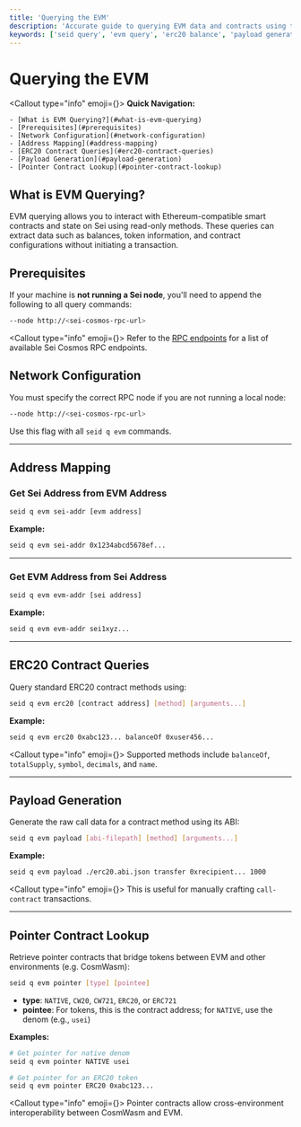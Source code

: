 ```yaml
---
title: 'Querying the EVM'
description: 'Accurate guide to querying EVM data and contracts using the seid CLI, including address lookups, ERC20 queries, payload generation, and pointer resolution.'
keywords: ['seid query', 'evm query', 'erc20 balance', 'payload generation', 'pointer contract']
---
```



# Querying the EVM

<Callout type="info" emoji={<IconInfoCircle className="h-5 w-5 mt-1" />}>
  **Quick Navigation:**

    - [What is EVM Querying?](#what-is-evm-querying)
    - [Prerequisites](#prerequisites)
    - [Network Configuration](#network-configuration)
    - [Address Mapping](#address-mapping)
    - [ERC20 Contract Queries](#erc20-contract-queries)
    - [Payload Generation](#payload-generation)
    - [Pointer Contract Lookup](#pointer-contract-lookup)

</Callout>

## What is EVM Querying?

EVM querying allows you to interact with Ethereum-compatible smart contracts and state on Sei using read-only methods. These queries can extract data such as balances, token information, and contract configurations without initiating a transaction.

## Prerequisites

If your machine is **not running a Sei node**, you'll need to append the following to all query commands:

```bash
--node http://<sei-cosmos-rpc-url>
```

<Callout type="info" emoji={<IconInfoCircle className="h-5 w-5 mt-1" />}>
  Refer to the [RPC endpoints](/rpc-endpoints) for a list of available Sei Cosmos RPC endpoints.
</Callout>

## Network Configuration

You must specify the correct RPC node if you are not running a local node:

```bash
--node http://<sei-cosmos-rpc-url>
```

Use this flag with all `seid q evm` commands.

---

## Address Mapping

### Get Sei Address from EVM Address

```bash copy
seid q evm sei-addr [evm address]
```

**Example:**

```bash copy
seid q evm sei-addr 0x1234abcd5678ef...
```

---

### Get EVM Address from Sei Address

```bash copy
seid q evm evm-addr [sei address]
```

**Example:**

```bash copy
seid q evm evm-addr sei1xyz...
```

---

## ERC20 Contract Queries

Query standard ERC20 contract methods using:

```bash copy
seid q evm erc20 [contract address] [method] [arguments...]
```

**Example:**

```bash copy
seid q evm erc20 0xabc123... balanceOf 0xuser456...
```

<Callout type="info" emoji={<IconInfoCircle className="h-5 w-5 mt-1" />}>
  Supported methods include `balanceOf`, `totalSupply`, `symbol`, `decimals`, and `name`.
</Callout>

---

## Payload Generation

Generate the raw call data for a contract method using its ABI:

```bash copy
seid q evm payload [abi-filepath] [method] [arguments...]
```

**Example:**

```bash copy
seid q evm payload ./erc20.abi.json transfer 0xrecipient... 1000
```

<Callout type="info" emoji={<IconInfoCircle className="h-5 w-5 mt-1" />}>
  This is useful for manually crafting `call-contract` transactions.
</Callout>

---

## Pointer Contract Lookup

Retrieve pointer contracts that bridge tokens between EVM and other environments (e.g. CosmWasm):

```bash copy
seid q evm pointer [type] [pointee]
```

- **type**: `NATIVE`, `CW20`, `CW721`, `ERC20`, or `ERC721`
- **pointee**: For tokens, this is the contract address; for `NATIVE`, use the denom (e.g., `usei`)

**Examples:**

```bash copy
# Get pointer for native denom
seid q evm pointer NATIVE usei

# Get pointer for an ERC20 token
seid q evm pointer ERC20 0xabc123...
```

<Callout type="info" emoji={<IconInfoCircle className="h-5 w-5 mt-1" />}>
  Pointer contracts allow cross-environment interoperability between CosmWasm and EVM.
</Callout>
